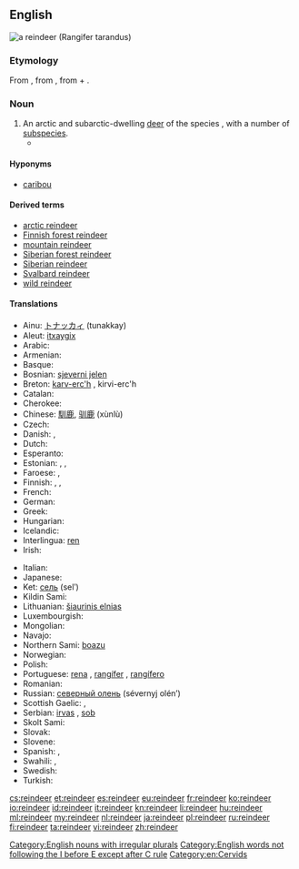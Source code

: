==English==
[[Image:Caribou.jpg|thumbnail|right|a '''reindeer''' (''Rangifer tarandus'')]]
{{wikipedia}}
{{wikispecies|Rangifer tarandus}}
===Etymology===
From {{etyl|enm|en}}, from {{etyl|non|en}} {{term|hreindýri||lang=non|reindeer}}, from {{term|hreinn|lang=non}} + {{term|dýr||animal|lang=non}}.

===Noun===
{{en-noun|reindeer}}

# An arctic and subarctic-dwelling [[deer]] of the species {{taxlink|Rangifer tarandus|species}}, with a number of [[subspecies]].
#*{{quote-magazine|date=2013-03
|author=Nancy Langston
|title=Mining the Boreal North
|volume=101|issue=2|page=98
|magazine=[[w:American Scientist|American Scientist]]
|url=http://www.americanscientist.org/issues/pub/2013/2/mining-the-boreal-north
|passage='''Reindeer''' are well suited to the taiga’s frigid winters. They can maintain a thermogradient between body core and the environment of up to 100 degrees, in part because of insulation provided by their fur, and in part because of counter-current vascular heat exchange systems in their legs and nasal passages.}}

====Hyponyms====
* [[caribou]]

====Derived terms====
* [[arctic reindeer]]
* [[Finnish forest reindeer]]
* [[mountain reindeer]]
* [[Siberian forest reindeer]]
* [[Siberian reindeer]]
* [[Svalbard reindeer]]
* [[wild reindeer]]

====Translations====
{{trans-top|''Rangifer tarandus''}}
* Ainu: [[トナッカィ]] (tunakkay)
* Aleut: [[itxaygix]]
* Arabic: {{t-|ar|الرنة|tr=al'ranna|alt=الرِّنَة|sc=Arab}}
* Armenian: {{t-|hy|հյուսիսային եղջերու|tr=hyusisayin eġǰeru}}
* Basque: {{t-|eu|elur-orein}}
* Bosnian: [[sjeverni jelen]] {{m}}
* Breton: [[karv-erc'h]] {{m}}, kirvi-erc'h {{p}}
* Catalan: {{t-|ca|ren|m}}
* Cherokee: {{t-|chr|ᏧᏴᏢ ᎠᏫ|tr=tsuyvtlv awi|sc=Cher}}
* Chinese: [[馴鹿]], [[驯鹿]] (xùnlù)
* Czech: {{t+|cs|sob|m}}
* Danish: {{t+|da|ren|c}}, {{t+|da|rensdyr|n}}
* Dutch: {{t+|nl|rendier|n}}
* Esperanto: {{t-|eo|rangifero}}
* Estonian: {{t+|et|põhjapõder}}, {{t-|et|poro}}, {{t-|et|karibu}}
* Faroese: {{t-|fo|reindýr|n}}, {{t-|fo|reindjór|n}}
* Finnish: {{t+|fi|peura}}, {{t+|fi|poro}}, {{t+|fi|karibu}}
* French: {{t+|fr|renne|m}}
* German: {{t+|de|Rentier|n}}
* Greek: {{t+|el|τάρανδος|m|tr=tárandos|sc=Grek}}
* Hungarian: {{t+|hu|rénszarvas}}
* Icelandic: {{t+|is|hreindýr|n}}
* Interlingua: [[ren]]
* Irish: {{t-|ga|réinfhia|m}}
{{trans-mid}}
* Italian: {{t+|it|renna|f}}
* Japanese: {{t-|ja|トナカイ|tr=tonakai}}
* Ket: [[сель]] (selʹ)
* Kildin Sami: {{tø|sjd|пуаз}}
* Lithuanian: [[šiaurinis elnias]] {{m}}
* Luxembourgish: {{t-|lb|Rendéier|n}}
* Mongolian: {{t-|mn|буга|tr=buga|sc=Cyrl}}
* Navajo: {{tø|nv|hakʼaz bįįh}}
* Northern Sami: [[boazu]]
* Norwegian: {{t+|no|reinsdyr|n}}
* Polish: {{t+|pl|renifer|m}}
* Portuguese: [[rena]] {{f}}, [[rangífer]] {{m}}, [[rangífero]] {{m}}
* Romanian: {{t+|ro|ren|m}}
* Russian: [[северный олень]] (sévernyj olén’) {{m}}
* Scottish Gaelic: {{t-|gd|fiadh Lochlannach|m}}, {{t-|gd|fiadh-sneachda|m}}
* Serbian: [[irvas]] {{m}}, [[sob]] {{m}}
* Skolt Sami: {{tø|sms|puäʒʒ}}
* Slovak: {{t-|sk|sob|m}}
* Slovene: {{t+|sl|severni jelen|m}}
* Spanish: {{t+|es|reno|m}}, {{t-|es|rangífero|m}}
* Swahili: {{t-|sw|kulungu aktiki|m}}, {{t-|sw|mbawala aktiki|f}}
* Swedish: {{t+|sv|ren|c}}
* Turkish: {{t+|tr|Ren geyiği}}
{{trans-bottom}}

[[Category:English nouns with irregular plurals]]
[[Category:English words not following the I before E except after C rule]]
[[Category:en:Cervids]]

[[cs:reindeer]]
[[et:reindeer]]
[[es:reindeer]]
[[eu:reindeer]]
[[fr:reindeer]]
[[ko:reindeer]]
[[io:reindeer]]
[[id:reindeer]]
[[it:reindeer]]
[[kn:reindeer]]
[[li:reindeer]]
[[hu:reindeer]]
[[ml:reindeer]]
[[my:reindeer]]
[[nl:reindeer]]
[[ja:reindeer]]
[[pl:reindeer]]
[[ru:reindeer]]
[[fi:reindeer]]
[[ta:reindeer]]
[[vi:reindeer]]
[[zh:reindeer]]